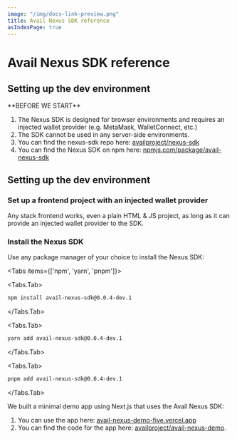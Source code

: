 ```yaml
---
image: "/img/docs-link-preview.png"
title: Avail Nexus SDK reference
asIndexPage: true
---
```



# Avail Nexus SDK reference

## Setting up the dev environment

<Callout type="info">
**BEFORE WE START**

1. The Nexus SDK is designed for browser environments and requires an injected wallet provider (e.g. MetaMask, WalletConnect, etc.)
2. The SDK cannot be used in any server-side environments.
3. You can find the nexus-sdk repo here: [availproject/nexus-sdk](https://github.com/availproject/nexus-sdk)
4. You can find the Nexus SDK on npm here: [npmjs.com/package/avail-nexus-sdk](https://www.npmjs.com/package/avail-nexus-sdk)
</Callout>

## Setting up the dev environment

<Steps>

### Set up a frontend project with an injected wallet provider

Any stack frontend works, even a plain HTML & JS project, as long as it can provide an injected wallet provider to the SDK.


### Install the Nexus SDK

Use any package manager of your choice to install the Nexus SDK:

<Tabs items={['npm', 'yarn', 'pnpm']}>

<Tabs.Tab>
```bash filename="Terminal"
npm install avail-nexus-sdk@0.0.4-dev.1
```
</Tabs.Tab>


<Tabs.Tab>
```bash filename="Terminal"
yarn add avail-nexus-sdk@0.0.4-dev.1
```
</Tabs.Tab>


<Tabs.Tab>
```bash  filename="Terminal"
pnpm add avail-nexus-sdk@0.0.4-dev.1
```
</Tabs.Tab>

</Tabs>

<Callout type="info">
We built a minimal demo app using Next.js that uses the Avail Nexus SDK:

1. You can use the app here: [avail-nexus-demo-five.vercel.app](https://avail-nexus-demo-five.vercel.app/)
2. You can find the code for the app here: [availproject/avail-nexus-demo](https://github.com/availproject/avail-nexus-demo).
</Callout>

</Steps>

